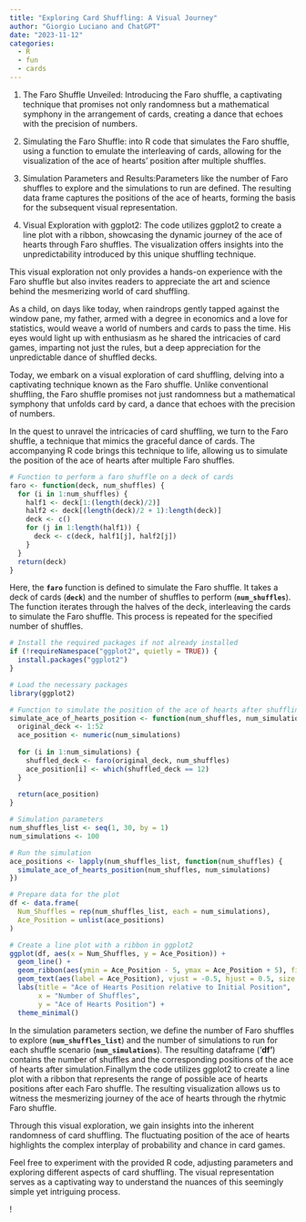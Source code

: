 ```yaml
---
title: "Exploring Card Shuffling: A Visual Journey"
author: "Giorgio Luciano and ChatGPT"
date: "2023-11-12"
categories: 
  - R
  - fun
  - cards
---
```


1.  The Faro Shuffle Unveiled: Introducing the Faro shuffle, a captivating technique that promises not only randomness but a mathematical symphony in the arrangement of cards, creating a dance that echoes with the precision of numbers.

2.  Simulating the Faro Shuffle: into R code that simulates the Faro shuffle, using a function to emulate the interleaving of cards, allowing for the visualization of the ace of hearts' position after multiple shuffles.

3.  Simulation Parameters and Results:Parameters like the number of Faro shuffles to explore and the simulations to run are defined. The resulting data frame captures the positions of the ace of hearts, forming the basis for the subsequent visual representation.

4.  Visual Exploration with ggplot2: The code utilizes ggplot2 to create a line plot with a ribbon, showcasing the dynamic journey of the ace of hearts through Faro shuffles. The visualization offers insights into the unpredictability introduced by this unique shuffling technique.

This visual exploration not only provides a hands-on experience with the Faro shuffle but also invites readers to appreciate the art and science behind the mesmerizing world of card shuffling.

As a child, on days like today, when raindrops gently tapped against the window pane, my father, armed with a degree in economics and a love for statistics, would weave a world of numbers and cards to pass the time. His eyes would light up with enthusiasm as he shared the intricacies of card games, imparting not just the rules, but a deep appreciation for the unpredictable dance of shuffled decks.

Today, we embark on a visual exploration of card shuffling, delving into a captivating technique known as the Faro shuffle. Unlike conventional shuffling, the Faro shuffle promises not just randomness but a mathematical symphony that unfolds card by card, a dance that echoes with the precision of numbers.

In the quest to unravel the intricacies of card shuffling, we turn to the Faro shuffle, a technique that mimics the graceful dance of cards. The accompanying R code brings this technique to life, allowing us to simulate the position of the ace of hearts after multiple Faro shuffles.

```r


# Function to perform a faro shuffle on a deck of cards
faro <- function(deck, num_shuffles) {
  for (i in 1:num_shuffles) {
    half1 <- deck[1:(length(deck)/2)]
    half2 <- deck[(length(deck)/2 + 1):length(deck)]
    deck <- c()
    for (j in 1:length(half1)) {
      deck <- c(deck, half1[j], half2[j])
    }
  }
  return(deck)
}


```

Here, the **`faro`** function is defined to simulate the Faro shuffle. It takes a deck of cards (**`deck`**) and the number of shuffles to perform (**`num_shuffles`**). The function iterates through the halves of the deck, interleaving the cards to simulate the Faro shuffle. This process is repeated for the specified number of shuffles.

```r
# Install the required packages if not already installed
if (!requireNamespace("ggplot2", quietly = TRUE)) {
  install.packages("ggplot2")
}

# Load the necessary packages
library(ggplot2)

# Function to simulate the position of the ace of hearts after shuffling
simulate_ace_of_hearts_position <- function(num_shuffles, num_simulations) {
  original_deck <- 1:52
  ace_position <- numeric(num_simulations)
  
  for (i in 1:num_simulations) {
    shuffled_deck <- faro(original_deck, num_shuffles)
    ace_position[i] <- which(shuffled_deck == 12)
  }
  
  return(ace_position)
}

# Simulation parameters
num_shuffles_list <- seq(1, 30, by = 1)
num_simulations <- 100

# Run the simulation
ace_positions <- lapply(num_shuffles_list, function(num_shuffles) {
  simulate_ace_of_hearts_position(num_shuffles, num_simulations)
})

# Prepare data for the plot
df <- data.frame(
  Num_Shuffles = rep(num_shuffles_list, each = num_simulations),
  Ace_Position = unlist(ace_positions)
)

# Create a line plot with a ribbon in ggplot2
ggplot(df, aes(x = Num_Shuffles, y = Ace_Position)) +
  geom_line() +
  geom_ribbon(aes(ymin = Ace_Position - 5, ymax = Ace_Position + 5), fill = "lightblue", alpha = 0.3) +
  geom_text(aes(label = Ace_Position), vjust = -0.5, hjust = 0.5, size = 3) +
  labs(title = "Ace of Hearts Position relative to Initial Position",
       x = "Number of Shuffles",
       y = "Ace of Hearts Position") +
  theme_minimal()


```

In the simulation parameters section, we define the number of Faro shuffles to explore (**`num_shuffles_list`**) and the number of simulations to run for each shuffle scenario (**`num_simulations`**). The resulting dataframe ('**df'**) contains the number of shuffles and the corresponding positions of the ace of hearts after simulation.Finallym the code utilizes ggplot2 to create a line plot with a ribbon that represents the range of possible ace of hearts positions after each Faro shuffle. The resulting visualization allows us to witness the mesmerizing journey of the ace of hearts through the rhytmic Faro shuffle.

Through this visual exploration, we gain insights into the inherent randomness of card shuffling. The fluctuating position of the ace of hearts highlights the complex interplay of probability and chance in card games.

Feel free to experiment with the provided R code, adjusting parameters and exploring different aspects of card shuffling. The visual representation serves as a captivating way to understand the nuances of this seemingly simple yet intriguing process.

!
